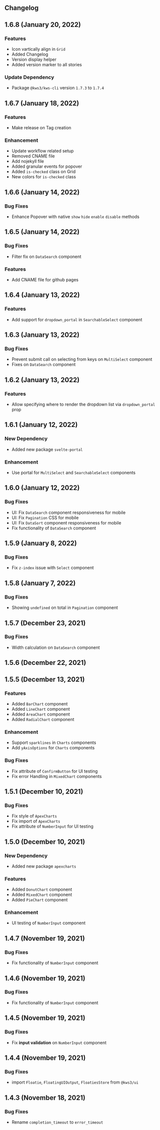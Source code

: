 


<Version />

<Meta
  title="Changelog"
/>

## Changelog

## 1.6.8  (January 20, 2022)

### Features
- Icon vartically align in `Grid`
- Added Changelog
- Version display helper
- Added version marker to all stories

### Update Dependency
- Package `@kws3/kws-cli` version `1.7.3` to `1.7.4`

## 1.6.7  (January 18, 2022)
### Features
- Make release on Tag creation

### Enhancement
- Update workflow related setup
- Removed CNAME file
- Add nojekyll file
- Added granular events for popover
- Added `is-checked` class on Grid
- New colors for `is-checked` class

## 1.6.6  (January 14, 2022)

### Bug Fixes
- Enhance Popover with native `show` `hide` `enable` `disable` methods

## 1.6.5  (January 14, 2022)

### Bug Fixes
- Filter fix on `DataSearch` component
### Features
- Add CNAME file for github pages

## 1.6.4  (January 13, 2022)

### Features
- Add support for `dropdown_portal` in `SearchableSelect` component
## 1.6.3  (January 13, 2022)

### Bug Fixes
- Prevent submit call on selecting from keys on `MultiSelect` component
- Fixes on `DataSearch` component

## 1.6.2  (January 13, 2022)

### Features
- Allow specifying where to render the dropdown list via `dropdown_portal` prop

## 1.6.1  (January 12, 2022)

### New Dependency
- Added new package `svelte-portal`
### Enhancement
- Use portal for `MultiSelect` and `SearchableSelect` components

## 1.6.0  (January 12, 2022)

### Bug Fixes
- UI: Fix `DataSearch` component responsiveness for mobile
- UI: Fix `Pagination` CSS for mobile
- UI: Fix `DataSort` component responsiveness for mobile
- Fix functionality of `DataSearch` component

## 1.5.9  (January 8, 2022)

### Bug Fixes
- Fix `z-index` issue with `Select` component

## 1.5.8  (January 7, 2022)

### Bug Fixes
- Showing `undefined` on total in `Pagination` component

## 1.5.7  (December 23, 2021)

### Bug Fixes
- Width calculation on `DataSearch` component

## 1.5.6  (December 22, 2021)


## 1.5.5  (December 13, 2021)
### Features
- Added `BarChart` component
- Added `LineChart` component
- Added `AreaChart` component
- Added `RadialChart` component
### Enhancement
- Support `sparklines` in `Charts` components 
- Add `yAxisOptions` for `Charts` components 
### Bug Fixes
- Fix attribute of `ConfirmButton` for UI testing
- Fix error Handling in `MixedChart` components 


## 1.5.1  (December 10, 2021)
### Bug Fixes
- Fix style of `ApexCharts`
- Fix import of `ApexCharts`
- Fix attribute of `NumberInput` for UI testing

## 1.5.0  (December 10, 2021)
### New Dependency
- Added new package `apexcharts`
### Features
- Added `DonutChart` component
- Added `MixedChart` component
- Added `PieChart` component
### Enhancement
- UI testing of `NumberInput` component

## 1.4.7  (November 19, 2021)
### Bug Fixes
- Fix functionality of `NumberInput` component

## 1.4.6  (November 19, 2021)
### Bug Fixes
- Fix functionality of `NumberInput` component

## 1.4.5  (November 19, 2021)
### Bug Fixes
- Fix **input validation** on `NumberInput` component

## 1.4.4  (November 19, 2021)

### Bug Fixes
- import  `Floatie`, `FloatingUIOutput`, `FloatiesStore` from `@kws3/ui`

## 1.4.3  (November 18, 2021)
### Bug Fixes
- Rename `completion_timeout` to `error_timeout`
